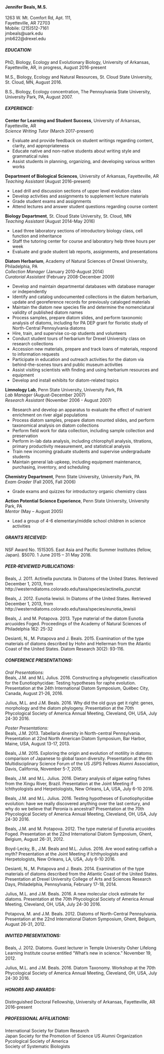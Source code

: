 #### **Jennifer Beals, M.S.**  
1263 W. Mt. Comfort Rd, Apt. 111,  
Fayetteville, AR 72703  
Mobile: (215)512-7161  
jmbeals@uark.edu  
jmb622@drexel.edu

##### **EDUCATION:**

 PhD, Biology, Ecology and Evolutionary Biology, University of Arkansas, Fayetteville, AR, in progress, August 2016-present
 
 M.S., Biology, Ecology and Natural Resources, St. Cloud State University, St. Cloud, MN, August 2016.

 B.S., Biology, Ecology concentration, The Pennsylvania State University, University Park, PA, August 2007.

##### **EXPERIENCE:**

**Center for Learning and Student Success**, University of Arkansas, Fayetteville, AR  
*Science Writing Tutor* (March 2017-present)  

* Evaluate and provide feedback on student writings regarding content, clarity, and appropriateness  
* Educate native and non-native students about writing style and grammatical rules  
*	Assist students in planning, organizing, and developing various written works  

**Department of Biological Sciences**, University of Arkansas, Fayetteville, AR   
*Teaching Assistant* (August 2016-present)

* Lead drill and discussion sections of upper level evolution class  
*	Develop activities and assignments to supplement lecture materials  
*	Grade student exams and assignments  
*	Attend lectures and answer student questions regarding course content 

**Biology Department**, St. Cloud State University, St. Cloud, MN  
*Teaching Assistant* (August 2014-May 2016)

* Lead three laboratory sections of introductory biology class, cell function and inheritance  
*	Staff the tutoring center for course and laboratory help three hours per week  
*	Evaluate and grade student lab reports, assignments, and presentations 

**Diatom Herbarium**, Academy of Natural Sciences of Drexel University, Philadelphia, PA  
*Collection Manager* (January 2010-August 2014)  
*Curatorial Assistant* (February 2008-December 2009)  

*	Develop and maintain departmental databases with database manager or independently  
*	Identify and catalog undocumented collections in the diatom herbarium, update and georeference records for previously cataloged materials  
*	Maintain the diatom new species file and determine the nomenclatural validity of published diatom names  
*	Process samples, prepare diatom slides, and perform taxonomic analysis of diatoms, including for PA DEP grant for floristic study of North-Central Pennsylvania diatoms  
*	Hire, train, and supervise co-op students and volunteers  
*	Conduct student tours of herbarium for Drexel University class on research collections  
*	Accession new materials, prepare and track loans of materials, respond to information requests  
*	Participate in education and outreach activities for the diatom via behind-the-scenes tours and public museum activities  
*	Assist visiting scientists with finding and using herbarium resources and equipment   
*	Develop and install exhibits for diatom-related topics

**Limnology Lab**, Penn State University, University Park, PA  
*Lab Manager* (August-December 2007)  
*Research Assistant* (November 2006 - August 2007)  

*	Research and develop an apparatus to evaluate the effect of nutrient enrichment on river algal populations  
*	Process diatom samples, prepare diatom mounted slides, and perform taxonomical analysis on diatom collections  
*	Perform field work for data collection, including sample collection and preservation  
*	Perform in-lab data analysis, including chlorophyll analysis, titrations, primary productivity measurement, and statistical analysis  
*	Train new incoming graduate students and supervise undergraduate students  
*	Maintain general lab upkeep, including equipment maintenance, purchasing, inventory, and scheduling

**Chemistry Department**, Penn State University, University Park, PA  
*Exam Grader* (Fall 2005, Fall 2006)  

*	Grade exams and quizzes for introductory organic chemistry class

**Action Potential Science Experience**, Penn State University, University Park, PA  
*Mentor* (May – August 2005)  

*	Lead a group of 4-6 elementary/middle school children in science activities


##### **GRANTS RECIEVED**:  
NSF Award No. 1515305. East Asia and Pacific Summer Institutes (fellow, Japan). $5070. 1 June 2015 – 31 May 2016.


##### **PEER-REVIEWED PUBLICATIONS:**

Beals, J. 2011. Actinella punctata. In Diatoms of the United States. Retrieved December 1, 2013, from http://westerndiatoms.colorado.edu/taxa/species/actinella_punctat

Beals, J. 2012. Eunotia lewisii. In Diatoms of the United States. Retrieved December 1, 2013, from http://westerndiatoms.colorado.edu/taxa/species/eunotia_lewisii  

Beals, J. and M. Potapova. 2013. Type material of the diatom Eunotia arcuoides Foged. Proceedings of the Academy of Natural Sciences of Philadelphia 162: 25-32

Desianti, N., M. Potapova and J. Beals. 2015. Examination of the type materials of diatoms described by Hohn and Hellerman from the Atlantic Coast of the United States. Diatom Research 30(2): 93-116.


##### **CONFERENCE PRESENTATIONS:**  
*Oral Presentations:*  
Beals, J.M. and M.L Julius. 2016. Constructing a phylogenetic classification for the Eunotiophycidae: Testing hypotheses for raphe evolution. Presentation at the 24th International Diatom Symposium, Québec City, Canada, August 21-26, 2016.

Julius, M.L. and J.M. Beals. 2016. Why did the old guys get it right: genes, morphology and the diatom phylogeny. Presentation at the 70th Phycological Society of America Annual Meeting, Cleveland, OH, USA, July 24-30 2016.

*Poster Presentations:*  
Beals, J.M. 2013. Tabellaria diversity in North-central Pennsylvania. Presentation at 22nd North American Diatom Symposium, Bar Harbor, Maine, USA, August 13-17, 2013.

Beals, J.M. 2015. Exploring the origin and evolution of motility in diatoms: comparison of Japanese to global taxon diversity. Presentation at the 6th Multidisciplinary Science Forum of the US JSPS Fellows Alumni Association, Davis, California, November 5-7, 2015.

Beals, J.M. and M.L. Julius. 2016. Dietary analysis of algae eating fishes from the Xingu River, Brazil. Presentation at the Joint Meeting if Ichthyologists and Herpetologists, New Orleans, LA, USA, July 6-10 2016.

Beals, J.M. and M.L. Julius. 2016. Testing hypotheses of Eunotiophycidae evolution: have we really discovered anything over the last century, and why do we believe that Peronia is ancestral? Presentation at the 70th Phycological Society of America Annual Meeting, Cleveland, OH, USA, July 24-30 2016.

Beals, J.M. and M. Potapova. 2012. The type material of Eunotia arcuoides Foged. Presentation at the 22nd International Diatom Symposium, Ghent, Belgium, August 26-31, 2012.

Boyd-Lecky, B., J.M. Beals and M.L. Julius. 2016. Are wood eating catfish a myth? Presentation at the Joint Meeting if Ichthyologists and Herpetologists, New Orleans, LA, USA, July 6-10 2016.

Desianti, N., M. Potapova and J. Beals. 2014. Examination of the type materials of diatoms described from the Atlantic Coast of the United States. Presentation at Drexel University College of Arts and Sciences Research Days, Philadelphia, Pennsylvania, February 17-18, 2014.  

Julius, M.L. and J.M. Beals. 2016. A new molecular clock estimate for diatoms. Presentation at the 70th Phycological Society of America Annual Meeting, Cleveland, OH, USA, July 24-30 2016.

Potapova, M. and J.M. Beals. 2012. Diatoms of North-Central Pennsylvania. Presentation at the 22nd International Diatom Symposium, Ghent, Belgium, August 26-31, 2012.

##### **INVITED PRESENTATIONS:**  
Beals, J. 2012. Diatoms. Guest lecturer in Temple University Osher Lifelong Learning Institute course entitled “What’s new in science.” November 19, 2012.

Julius, M.L. and J.M. Beals. 2016. Diatom Taxonomy. Workshop at the 70th Phycological Society of America Annual Meeting, Cleveland, OH, USA, July 24-30 2016.

##### **HONORS AND AWARDS:**  
Distinguished Doctoral Fellowship, University of Arkansas, Fayetteville, AR	2016-present

##### **PROFESSIONAL AFFILIATIONS:**  
International Society for Diatom Research  
Japan Society for the Promotion of Science US Alumni Organization  
Pycological Society of America  
Society of Systematic Biologists  
